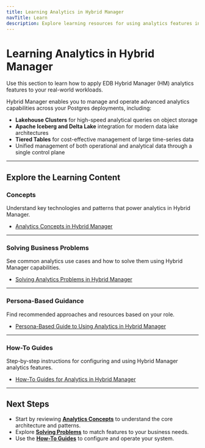 ```yaml
---
title: Learning Analytics in Hybrid Manager
navTitle: Learn
description: Explore learning resources for using analytics features in Hybrid Manager, including concepts, use cases, personas, and step-by-step guides.
---
```


# Learning Analytics in Hybrid Manager

Use this section to learn how to apply EDB Hybrid Manager (HM) analytics features to your real-world workloads.

Hybrid Manager enables you to manage and operate advanced analytics capabilities across your Postgres deployments, including:

- **Lakehouse Clusters** for high-speed analytical queries on object storage
- **Apache Iceberg and Delta Lake** integration for modern data lake architectures
- **Tiered Tables** for cost-effective management of large time-series data
- Unified management of both operational and analytical data through a single control plane

---

## Explore the Learning Content

### Concepts

Understand key technologies and patterns that power analytics in Hybrid Manager.

- [Analytics Concepts in Hybrid Manager](./analytics_concepts)

---

### Solving Business Problems

See common analytics use cases and how to solve them using Hybrid Manager capabilities.

- [Solving Analytics Problems in Hybrid Manager](./solved)

---

### Persona-Based Guidance

Find recommended approaches and resources based on your role.

- [Persona-Based Guide to Using Analytics in Hybrid Manager](./personas)

---

### How-To Guides

Step-by-step instructions for configuring and using Hybrid Manager analytics features.

- [How-To Guides for Analytics in Hybrid Manager](./how-to/index)

---

## Next Steps

- Start by reviewing **[Analytics Concepts](./analytics_concepts)** to understand the core architecture and patterns.
- Explore **[Solving Problems](./solved)** to match features to your business needs.
- Use the **[How-To Guides](./how-to/index)** to configure and operate your system.

